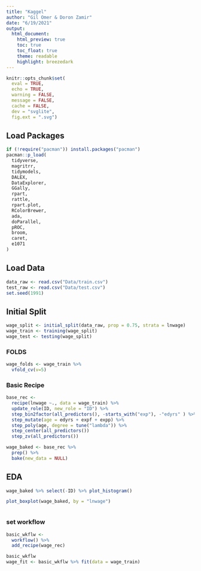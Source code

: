 ```yaml
---
title: "Kaggel"
author: "Gil Omer & Doron Zamir"
date: "6/19/2021"
output:
  html_document:
    html_preview: true
    toc: true 
    toc_float: true
    theme: readable
    highlight: breezedark
---
```


```r
knitr::opts_chunk$set(
  eval = TRUE,
  echo = TRUE,
  warning = FALSE,
  message = FALSE,
  cache = FALSE,
  dev = "svglite",
  fig.ext = ".svg")
```

## Load Packages

```r
if (!require("pacman")) install.packages("pacman")
pacman::p_load(
  tidyverse,
  magritrr,
  tidymodels,
  DALEX,
  DataExplorer,
  GGally,
  rpart,
  rattle,
  rpart.plot,
  RColorBrewer,
  ada,
  doParallel,
  pROC,
  broom,
  caret,
  e1071 
)
```

## Load Data

```r
data_raw <- read.csv("Data/train.csv")
test_raw <- read.csv("Data/test.csv")
set.seed(1991)
```

## Initial Split

```r
wage_split <- initial_split(data_raw, prop = 0.75, strata = lnwage)
wage_train <- training(wage_split)
wage_test <- testing(wage_split)

```

### FOLDS

```r
wage_folds <- wage_train %>% 
  vfold_cv(v=5)
```

### Basic Recipe

```r
base_rec <-
  recipe(lnwage ~., data = wage_train) %>% 
  update_role(ID, new_role = "ID") %>% 
  step_bin2factor(all_predictors(), -starts_with("exp"), -"edyrs" ) %>% 
  step_mutate(age = edyrs + expf + expp) %>% 
  step_poly(age, degree = tune("lambda")) %>%
  step_center(all_predictors())
  step_zv(all_predictors())

wage_baked <- base_rec %>% 
  prep() %>% 
  bake(new_data = NULL)
```

## EDA

```r
wage_baked %>% select(-ID) %>% plot_histogram()

```

```r
plot_boxplot(wage_baked, by = "lnwage")
```

```r
```

### set workflow

```r
basic_wkflw <- 
  workflow() %>% 
  add_recipe(wage_rec)

basic_wkflw
wage_fit <- basic_wkflw %>% fit(data = wage_train)
```

## 
